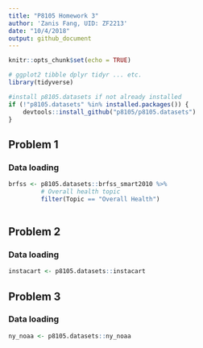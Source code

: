 ```yaml
---
title: "P8105 Homework 3"
author: 'Zanis Fang, UID: ZF2213'
date: "10/4/2018"
output: github_document
---
```


```r
knitr::opts_chunk$set(echo = TRUE)

# ggplot2 tibble dplyr tidyr ... etc.
library(tidyverse)

#install p8105.datasets if not already installed
if (!"p8105.datasets" %in% installed.packages()) {
	devtools::install_github("p8105/p8105.datasets")
}

```

## Problem 1

### Data loading

```r
brfss <- p8105.datasets::brfss_smart2010 %>%
         # Overall health topic
         filter(Topic == "Overall Health")
         
```

## Problem 2

### Data loading

```r
instacart <- p8105.datasets::instacart
```

## Problem 3

### Data loading

```r
ny_noaa <- p8105.datasets::ny_noaa
```


